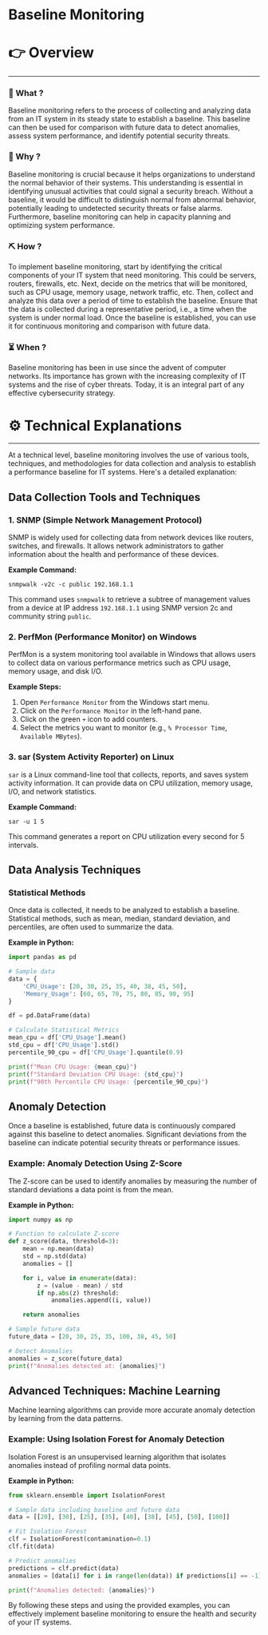 # Baseline Monitoring


# 👉 Overview

---

### 👀 What ?

Baseline monitoring refers to the process of collecting and analyzing data from an IT system in its steady state to establish a baseline. This baseline can then be used for comparison with future data to detect anomalies, assess system performance, and identify potential security threats.


### 🧐 Why ?

Baseline monitoring is crucial because it helps organizations to understand the normal behavior of their systems. This understanding is essential in identifying unusual activities that could signal a security breach. Without a baseline, it would be difficult to distinguish normal from abnormal behavior, potentially leading to undetected security threats or false alarms. Furthermore, baseline monitoring can help in capacity planning and optimizing system performance.


### ⛏️ How ?

To implement baseline monitoring, start by identifying the critical components of your IT system that need monitoring. This could be servers, routers, firewalls, etc. Next, decide on the metrics that will be monitored, such as CPU usage, memory usage, network traffic, etc. Then, collect and analyze this data over a period of time to establish the baseline. Ensure that the data is collected during a representative period, i.e., a time when the system is under normal load. Once the baseline is established, you can use it for continuous monitoring and comparison with future data.


### ⏳ When ?

Baseline monitoring has been in use since the advent of computer networks. Its importance has grown with the increasing complexity of IT systems and the rise of cyber threats. Today, it is an integral part of any effective cybersecurity strategy.


# ⚙️ Technical Explanations

---

At a technical level, baseline monitoring involves the use of various tools, techniques, and methodologies for data collection and analysis to establish a performance baseline for IT systems. Here's a detailed explanation:

## Data Collection Tools and Techniques

### 1. SNMP (Simple Network Management Protocol)

SNMP is widely used for collecting data from network devices like routers, switches, and firewalls. It allows network administrators to gather information about the health and performance of these devices.

**Example Command:**

```
snmpwalk -v2c -c public 192.168.1.1

```

This command uses `snmpwalk` to retrieve a subtree of management values from a device at IP address `192.168.1.1` using SNMP version 2c and community string `public`.

### 2. PerfMon (Performance Monitor) on Windows

PerfMon is a system monitoring tool available in Windows that allows users to collect data on various performance metrics such as CPU usage, memory usage, and disk I/O.

**Example Steps:**

1. Open `Performance Monitor` from the Windows start menu.
2. Click on the `Performance Monitor` in the left-hand pane.
3. Click on the green `+` icon to add counters.
4. Select the metrics you want to monitor (e.g., `% Processor Time`, `Available MBytes`).

### 3. sar (System Activity Reporter) on Linux

`sar` is a Linux command-line tool that collects, reports, and saves system activity information. It can provide data on CPU utilization, memory usage, I/O, and network statistics.

**Example Command:**

```
sar -u 1 5

```

This command generates a report on CPU utilization every second for 5 intervals.

## Data Analysis Techniques

### Statistical Methods

Once data is collected, it needs to be analyzed to establish a baseline. Statistical methods, such as mean, median, standard deviation, and percentiles, are often used to summarize the data.

**Example in Python:**

```python
import pandas as pd

# Sample data
data = {
    'CPU_Usage': [20, 30, 25, 35, 40, 38, 45, 50],
    'Memory_Usage': [60, 65, 70, 75, 80, 85, 90, 95]
}

df = pd.DataFrame(data)

# Calculate Statistical Metrics
mean_cpu = df['CPU_Usage'].mean()
std_cpu = df['CPU_Usage'].std()
percentile_90_cpu = df['CPU_Usage'].quantile(0.9)

print(f"Mean CPU Usage: {mean_cpu}")
print(f"Standard Deviation CPU Usage: {std_cpu}")
print(f"90th Percentile CPU Usage: {percentile_90_cpu}")

```

## Anomaly Detection

Once a baseline is established, future data is continuously compared against this baseline to detect anomalies. Significant deviations from the baseline can indicate potential security threats or performance issues.

### Example: Anomaly Detection Using Z-Score

The Z-score can be used to identify anomalies by measuring the number of standard deviations a data point is from the mean.

**Example in Python:**

```python
import numpy as np

# Function to calculate Z-score
def z_score(data, threshold=3):
    mean = np.mean(data)
    std = np.std(data)
    anomalies = []

    for i, value in enumerate(data):
        z = (value - mean) / std
        if np.abs(z) threshold:
            anomalies.append((i, value))

    return anomalies

# Sample future data
future_data = [20, 30, 25, 35, 100, 38, 45, 50]

# Detect Anomalies
anomalies = z_score(future_data)
print(f"Anomalies detected at: {anomalies}")

```

## Advanced Techniques: Machine Learning

Machine learning algorithms can provide more accurate anomaly detection by learning from the data patterns.

### Example: Using Isolation Forest for Anomaly Detection

Isolation Forest is an unsupervised learning algorithm that isolates anomalies instead of profiling normal data points.

**Example in Python:**

```python
from sklearn.ensemble import IsolationForest

# Sample data including baseline and future data
data = [[20], [30], [25], [35], [40], [38], [45], [50], [100]]

# Fit Isolation Forest
clf = IsolationForest(contamination=0.1)
clf.fit(data)

# Predict anomalies
predictions = clf.predict(data)
anomalies = [data[i] for i in range(len(data)) if predictions[i] == -1]

print(f"Anomalies detected: {anomalies}")

```

By following these steps and using the provided examples, you can effectively implement baseline monitoring to ensure the health and security of your IT systems.
